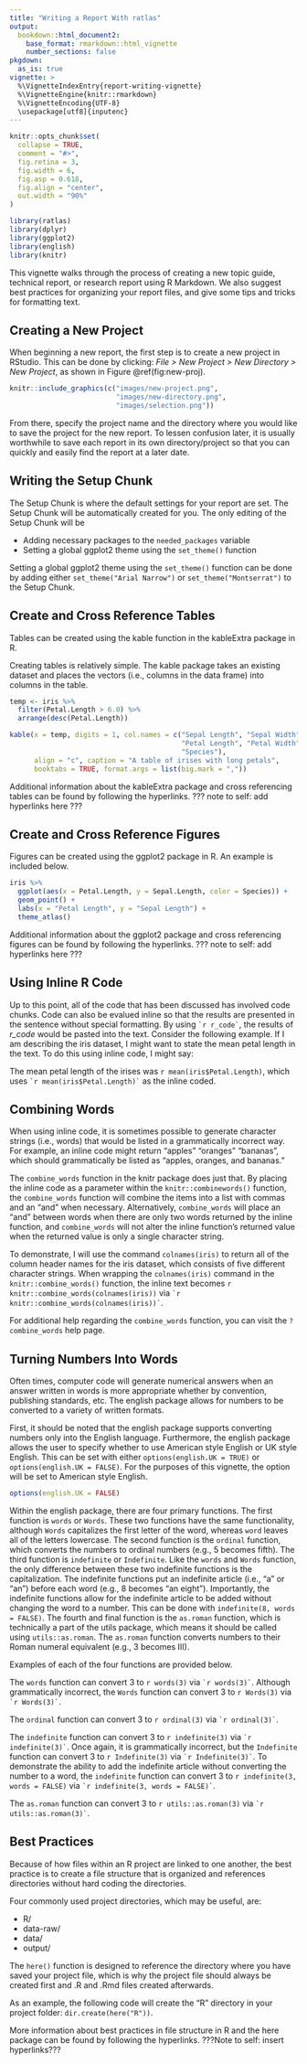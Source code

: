 ```yaml
---
title: "Writing a Report With ratlas"
output:
  bookdown::html_document2:
    base_format: rmarkdown::html_vignette
    number_sections: false
pkgdown:
  as_is: true
vignette: >
  %\VignetteIndexEntry{report-writing-vignette}
  %\VignetteEngine{knitr::rmarkdown}
  %\VignetteEncoding{UTF-8}
  \usepackage[utf8]{inputenc}
---
```


```r
knitr::opts_chunk$set(
  collapse = TRUE,
  comment = "#>",
  fig.retina = 3,
  fig.width = 6,
  fig.asp = 0.618, 
  fig.align = "center",
  out.width = "90%"
)
```

```r
library(ratlas)
library(dplyr)
library(ggplot2)
library(english)
library(knitr)
```

This vignette walks through the process of creating a new topic guide, technical report, or research report using R Markdown. We also suggest best practices for organizing your report files, and give some tips and tricks for formatting text.

## Creating a New Project

When beginning a new report, the first step is to create a new project in RStudio. This can be done by clicking: *File > New Project > New Directory > New Project*, as shown in Figure \@ref(fig:new-proj).

```r
knitr::include_graphics(c("images/new-project.png",
                          "images/new-directory.png",
                          "images/selection.png"))
```

From there, specify the project name and the directory where you would like to save the project for the new report. To lessen confusion later, it is usually worthwhile to save each report in its own directory/project so that you can quickly and easily find the report at a later date.

## Writing the Setup Chunk

The Setup Chunk is where the default settings for your report are set. The Setup Chunk will be automatically created for you. The only editing of the Setup Chunk will be 

- Adding necessary packages to the `needed_packages` variable
- Setting a global ggplot2 theme using the `set_theme()` function

Setting a global ggplot2 theme using the `set_theme()` function can be done by adding either `set_theme("Arial Narrow")` or `set_theme("Montserrat")` to the Setup Chunk.

## Create and Cross Reference Tables

Tables can be created using the kable function in the kableExtra package in R. 

Creating tables is relatively simple. The kable package takes an existing 
dataset and places the vectors (i.e., columns in the data frame) into columns in
the table. 

```r
temp <- iris %>%
  filter(Petal.Length > 6.0) %>%
  arrange(desc(Petal.Length))

kable(x = temp, digits = 1, col.names = c("Sepal Length", "Sepal Width", 
                                          "Petal Length", "Petal Width", 
                                          "Species"), 
      align = "c", caption = "A table of irises with long petals", 
      booktabs = TRUE, format.args = list(big.mark = ","))
```

Additional information about the kableExtra package and cross referencing tables can be found by following the hyperlinks. ??? note to self: add hyperlinks here ???

## Create and Cross Reference Figures

Figures can be created using the ggplot2 package in R. An example is included below.

```r
iris %>%
  ggplot(aes(x = Petal.Length, y = Sepal.Length, color = Species)) +
  geom_point() +
  labs(x = "Petal Length", y = "Sepal Length") + 
  theme_atlas()
```

Additional information about the ggplot2 package and cross referencing figures can be found by following the hyperlinks. ??? note to self: add hyperlinks here ???

## Using Inline R Code 

Up to this point, all of the code that has been discussed has involved code 
chunks. Code can also be evalued inline so that the results are presented in the
sentence without special formatting. By using `` `r
r_code` ``, the results of *r_code* would be pasted into the text. Consider the 
following example. If I am describing the iris dataset, I might want to state 
the mean petal length in the text. To do this using inline code, I might say:

The mean petal length of the irises was `r mean(iris$Petal.Length)`, which uses
`` `r
mean(iris$Petal.Length)` `` as the inline coded. 

## Combining Words

When using inline code, it is sometimes possible to generate character strings 
(i.e., words) that would be listed in a grammatically incorrect way. For 
example, an inline code might return "apples" "oranges" "bananas", which should 
grammatically be listed as "apples, oranges, and bananas." 

The `combine_words` function in the knitr package does just that. By placing the
inline code as a parameter within the `knitr::combinewords()` function, the 
`combine_words` function will combine the items into a list with commas and an 
"and" when necessary. Alternatively, `combine_words` will place an "and" between
words when there are only two words returned by the inline function, and 
`combine_words` will not alter the inline function's returned value when the 
returned value is only a single character string. 

To demonstrate, I will use the command `colnames(iris)` to return all of the 
column header names for the iris dataset, which consists of five different 
character strings. When wrapping the `colnames(iris)` command in the 
`knitr::combine_words()` function, the inline text becomes `r knitr::combine_words(colnames(iris))` 
via `` `r
knitr::combine_words(colnames(iris))` ``.

For additional help regarding the `combine_words` function, you can visit the 
`?combine_words` help page.

## Turning Numbers Into Words

Often times, computer code will generate numerical answers when an answer 
written in words is more appropriate whether by convention, publishing 
standards, etc. The english package allows for numbers to be converted to a 
variety of written formats. 

First, it should be noted that the english package supports converting numbers 
only into the English language. Furthermore, the english package allows the user
to specify whether to use American style English or UK style English. This can 
be set with either `options(english.UK = TRUE)` or 
`options(english.UK = FALSE)`. For the purposes of this vignette, the option 
will be set to American style English.

```r
options(english.UK = FALSE)
```

Within the english package, there are four primary functions. The first function
is `words` or `Words`. These two functions have the same functionality, although
`Words` capitalizes the first letter of the word, whereas `word` leaves all of 
the letters lowercase. The second function is the `ordinal` function, which 
converts the numbers to ordinal numbers (e.g., 5 becomes fifth). The third 
function is `indefinite` or `Indefinite`. Like the `words` and `Words` function,
the only difference between these two indefinite functions is the 
capitalization. The indefinite functions put an indefinite article (i.e., "a" or
"an") before each word (e.g., 8 becomes "an eight"). Importantly, the indefinite
functions allow for the indefinite article to be added without changing the word
to a number. This can be done with `indefinite(8, words = FALSE)`. The fourth 
and final function is the `as.roman` function, which is technically a part of 
the utils package, which means it should be called using `utils::as.roman`. The 
`as.roman` function converts numbers to their Roman numeral equivalent (e.g., 3 
becomes III).

Examples of each of the four functions are provided below.

The `words` function can convert 3 to `r words(3)` via `` `r
words(3)` ``. Although grammatically incorrect, the `Words` function can convert
3 to `r Words(3)` via `` `r
Words(3)` ``.

The `ordinal` function can convert 3 to `r ordinal(3)` via `` `r
ordinal(3)` ``.

The `indefinite` function can convert 3 to `r indefinite(3)` via `` `r
indefinite(3)` ``. Once again, it is grammatically incorrect, but the 
`Indefinite` function can convert 3 to `r Indefinite(3)` via `` `r
Indefinite(3)` ``. To demonstrate the ability to add the indefinite article 
without converting the number to a word, the `indefinite` function can convert 
3 to `r indefinite(3, words = FALSE)` via `` `r
indefinite(3, words = FALSE)` ``.

The `as.roman` function can convert 3 to `r utils::as.roman(3)` via `` `r
utils::as.roman(3)` ``.

## Best Practices

Because of how files within an R project are linked to one another, the best practice is to create a file structure that is organized and references directories without hard coding the directories. 

Four commonly used project directories, which may be useful, are:

- R/
- data-raw/
- data/
- output/

The `here()` function is designed to reference the directory where you have saved your project file, which is why the project file should always be created first and .R and .Rmd files created afterwards. 

As an example, the following code will create the "R" directory in your project folder: `dir.create(here("R"))`.

More information about best practices in file structure in R and the here package can be found by following the hyperlinks.  ???Note to self: insert hyperlinks??? 
